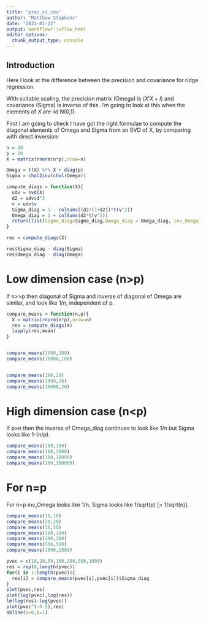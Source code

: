 ```yaml
---
title: "prec_vs_cov"
author: "Matthew Stephens"
date: "2021-01-22"
output: workflowr::wflow_html
editor_options:
  chunk_output_type: console
---
```


## Introduction

Here I look at the difference between the precision and covariance
for ridge regression.

With suitable scaling, the precision matrix (Omega)
is $(X'X+I)$ and covariance (Sigma) is inverse of this.
I'm going to look at this when the elements of $X$ are iid N(0,1).

First I am going to check I have got the right formulae to compute the diagonal elements of Omega and Sigma from an SVD of X, by comparing with direct inversion:
```r
n = 10
p = 20
X = matrix(rnorm(n*p),nrow=n)

Omega = t(X) %*% X + diag(p)
Sigma = chol2inv(chol(Omega))

compute_diags = function(X){
  udv = svd(X)
  d2 = udv$d^2
  v = udv$v
  Sigma_diag = 1 - colSums((d2/(1+d2))*t(v^2))
  Omega_diag = 1 + colSums(d2*t(v^2))
  return(list(Sigma_diag=Sigma_diag,Omega_diag = Omega_diag, inv_Omega_diag = 1/Omega_diag))
}

res = compute_diags(X)

res$Sigma_diag - diag(Sigma)
res$Omega_diag - diag(Omega)
```


# Low dimension case (n>p)

If n>>p then diagonal of Sigma and inverse of diagonal of Omega are similar, and look like 1/n, independent of p.
```r
compare_means = function(n,p){
  X = matrix(rnorm(n*p),nrow=n)
  res = compute_diags(X)
  lapply(res,mean)
}


compare_means(1000,100)
compare_means(10000,100)


compare_means(100,20)
compare_means(1000,20)
compare_means(10000,20)
```

# High dimension case (n<p)

If p>n then the inverse of Omega_diag continues to look like 1/n
but Sigma looks like 1-(n/p). 
```r
compare_means(100,100)
compare_means(100,1000)
compare_means(100,10000)
compare_means(100,100000)

```


# For n=p

For n=p inv_Omega looks like 1/n, Sigma looks like 1/sqrt(p) [= 1/sqrt(n)].
```r
compare_means(10,10)
compare_means(20,20)
compare_means(50,50)
compare_means(100,100)
compare_means(200,200)
compare_means(500,500)
compare_means(1000,1000)

pvec = c(10,20,50,100,200,500,1000)
res = rep(0,length(pvec)) 
for(i in 1:length(pvec)){
  res[i] = compare_means(pvec[i],pvec[i])$Sigma_diag
}
plot(pvec,res)
plot(log(pvec),log(res))
lm(log(res)~log(pvec))
plot(pvec^(-0.5),res)
abline(a=0,b=1)
```
